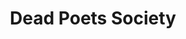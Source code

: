 ---
title: "Dead Poets Society"
subtitle: ""
creator: ""
categories: ["cds"]
featuredImage: "../src/assets/images/item/cds/DSC02993-8.png"
views: ["../src/assets/images/item/cds/DSC02993-8.png"]
nextItem: []
---